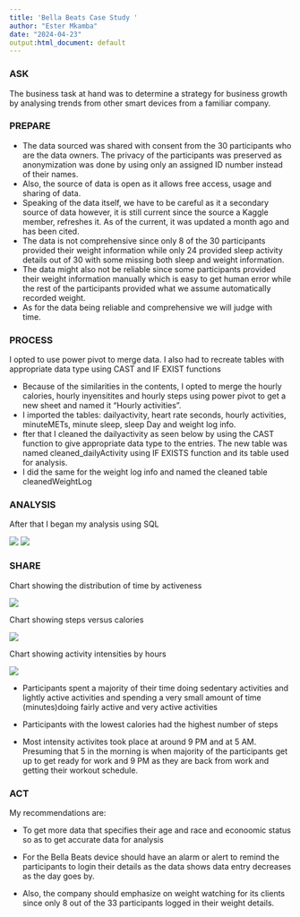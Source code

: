 ---
title: 'Bella Beats Case Study '
author: "Ester Mkamba"
date: "2024-04-23"
output:html_document: default
---

### ASK
The business task at hand was to determine a strategy for business growth by analysing trends from other smart devices from a familiar company.


### PREPARE
* The data sourced was shared with consent from the 30 participants who are the data owners. The privacy of the participants was preserved as anonymization was done by using only an assigned ID number instead of their names. 
* Also, the source of data is open as it allows free access, usage and sharing of data.
* Speaking of the data itself, we have to be careful as it a secondary source of data however, it is still current since the source a Kaggle member, refreshes it. As of the current, it was updated a month ago and has been cited. 
* The data is not comprehensive since only 8 of the 30 participants provided their weight information while only 24 provided sleep activity details out of 30 with some missing both sleep and weight information.
* The data might also not be reliable since some participants provided their weight information manually which is easy to get human error while the rest of the participants provided what we assume automatically recorded weight.
* As for the data being reliable and comprehensive we will judge with time.

### PROCESS

I opted to use power pivot to merge data. I also had to recreate tables with appropriate data type using CAST and IF EXIST functions 

* Because of the similarities in the contents, I opted to merge the hourly calories, hourly inyensitites and hourly steps using power pivot to get a new sheet and named it “Hourly activities”.
* I imported the tables: dailyactivity, heart rate seconds, hourly activities, minuteMETs, minute sleep, sleep Day and weight log info.
* fter that I cleaned the dailyactivity as seen below by using the CAST function to give appropriate data type to the entries. The new table was named cleaned_dailyActivity using IF EXISTS function and its table used for analysis.
* I did the same for the weight log info and named the cleaned table cleanedWeightLog


### ANALYSIS

After that I began my analysis using SQL

![](C:/Users/Esther/Downloads/COURSER/Screenshot 2024-04-23 220405.png)
![](C:/Users/Esther\Downloads\COURSER\Screenshot 2024-04-23 224353.png)


### SHARE

Chart showing the distribution of time by activeness

![](C:/Users\Esther\Downloads\COURSER\Picture1.jpg)



Chart showing steps versus calories

![](C:/Users\Esther\Downloads\COURSER\Steps VS Calories.jpg)


Chart showing activity intensities by hours

![](C:/Users\Esther\Downloads\COURSER\Picture3.jpg)


* Participants spent a majority of their time doing sedentary activities and lightly active activities and spending a very small amount of time (minutes)doing fairly active and very active activities

* Participants with the lowest calories had the highest number of steps

* Most intensity activites took place at around 9 PM and at 5 AM. Presuming that 5 in the morning is when majority of the participants get up to get ready for work and 9 PM as they are back from work and getting their workout schedule.


### ACT

My recommendations are:

* To get more data that specifies their age and race and econoomic status so as to get accurate data for analysis

* For the Bella Beats device should have an alarm or alert to remind the participants to login their details as the data shows data entry decreases as the day goes by.

* Also, the company should emphasize on weight watching for its clients since only 8 out of the 33 participants logged in their weight details. 

